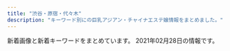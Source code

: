 ```yaml
---
title: "渋谷・原宿・代々木"
description: "キーワード別にの巨乳アジアン・チャイナエステ嬢情報をまとめました。"
---
```


新着画像と新着キーワードをまとめています。
2021年02月28日の情報です。

<DmmAffiliateIns />
<KeywordTable
  shops={
    [
    {
        "url": "http://www.aixin.co.jp/",
        "img_links": [
            "http://www.aixin.co.jp/images/price/long.jpg",
            "http://www.aixin.co.jp/images/staff/ruru2/2.jpg",
            "http://www.aixin.co.jp/images/staff/akane/akane.png",
            "http://www.aixin.co.jp/images/staff/ayaka/ayaka.jpg",
            "http://www.aixin.co.jp/images/staff/aki/aki.png",
            "http://www.aixin.co.jp/images/price/aroma.jpg",
            "http://www.aixin.co.jp/images/staff/miki/2.jpg",
            "http://www.aixin.co.jp/images/price/tokusen.jpg",
            "http://www.aixin.co.jp/images/staff/miya/miya.jpg",
            "http://www.aixin.co.jp/images/top_pic/top2.jpg",
            "http://www.aixin.co.jp/images/staff/ayaka/1.jpg",
            "http://www.aixin.co.jp/images/staff/chiemi/1.jpg",
            "http://www.aixin.co.jp/images/costume/6.png",
            "http://www.aixin.co.jp/images/staff/rara/rara.png",
            "http://www.aixin.co.jp/images/staff/ruri2/ruri2.png",
            "http://www.aixin.co.jp/images/staff/mika2/2.png",
            "http://www.aixin.co.jp/images/staff/yui2/yui2.png",
            "http://www.aixin.co.jp/images/staff/mimi2/mimi2.png",
            "http://www.aixin.co.jp/images/top/top.jpg",
            "http://www.aixin.co.jp/images/staff/mirai/mirai.png",
            "http://www.aixin.co.jp/images/staff/ran/ran.png",
            "http://www.aixin.co.jp/images/costume/7.png",
            "http://www.aixin.co.jp/images/costume/2.png",
            "http://www.aixin.co.jp/images/staff/yuzu/2.jpg",
            "http://www.aixin.co.jp/images/wanted/wanted.png",
            "http://www.aixin.co.jp/images/staff/chiemi/chiemi.jpg",
            "http://www.aixin.co.jp/images/staff/yuzu/yuzu.jpg",
            "http://www.aixin.co.jp/images/staff/ruru2/ruru2.jpg",
            "http://www.aixin.co.jp/images/staff/mika2/mika2.png",
            "http://www.aixin.co.jp/images/price/hirou.jpg",
            "http://www.aixin.co.jp/images/costume/1.png",
            "http://www.aixin.co.jp/images/staff/eri/eri.png",
            "http://www.aixin.co.jp/images/staff/koko/koko.png",
            "http://www.aixin.co.jp/images/staff/miharu/miharu.png",
            "http://www.aixin.co.jp/images/costume/4.png",
            "http://www.aixin.co.jp/images/staff/miki/miki.jpg",
            "http://www.aixin.co.jp/images/staff/haruka2/haruka2.png",
            "http://www.aixin.co.jp/images/map/google.png",
            "http://www.aixin.co.jp/images/staff/mika2/1.png",
            "http://www.aixin.co.jp/images/costume/3.png"
        ],
        "keywords": {},
        "name": "\u30a2\u30a4\u30b7\u30f3",
        "station": "JR\u6e0b\u8c37\u99c5"
    },
    {
        "name": "\u6ce1\u6ce1\u30d5\u30a7\u30a2\u30ea\u30fc",
        "station": "JR\u6e0b\u8c37\u99c5\u897f\u53e3",
        "img_links": [
            "http://awaawa-fairy.work/sp/img/tel.jpg",
            "http://awaawa-fairy.work/sp/img/pc.jpg",
            "http://awaawa-fairy.work/sp/img/sta18.png",
            "http://awaawa-fairy.work/img/bottom.png",
            "http://awaawa-fairy.work/sp/img/t-t.jpg",
            "http://awaawa-fairy.work/img/mo.png",
            "http://awaawa-fairy.work/img/nos.png",
            "http://awaawa-fairy.work/sp/img/botton.jpg",
            "http://awaawa-fairy.work/img/st27.png",
            "http://awaawa-fairy.work/img/st4.png",
            "http://awaawa-fairy.work/sp/img/sta22.png",
            "http://awaawa-fairy.work/sp/img/t-a.jpg",
            "http://awaawa-fairy.work/sp/img/t-o.jpg",
            "http://awaawa-fairy.work/sp/img/sta29.png",
            "http://awaawa-fairy.work/img/head.png",
            "http://awaawa-fairy.work/sp/img/line.jpg",
            "http://awaawa-fairy.work/sp/img/sta26.png",
            "http://awaawa-fairy.work/sp/img/sta17.png",
            "http://awaawa-fairy.work/sp/img/t-s.jpg",
            "http://awaawa-fairy.work/img/sta22.png",
            "http://awaawa-fairy.work/sp/img/t-r.jpg",
            "http://awaawa-fairy.work/img/sta15.png",
            "http://awaawa-fairy.work/img/st22.png",
            "http://awaawa-fairy.work/img/sta29.png",
            "http://awaawa-fairy.work/sp/img/pic.jpg",
            "http://awaawa-fairy.work/sp/img/sta27.png",
            "http://awaawa-fairy.work/img/sta26.png",
            "http://awaawa-fairy.work/sp/img/sta28.png",
            "http://awaawa-fairy.work/sp/img/p-15.png",
            "http://awaawa-fairy.work/img/sta17.png",
            "http://awaawa-fairy.work/sp/img/info.jpg",
            "http://awaawa-fairy.work/img/st29.png",
            "http://awaawa-fairy.work/img/st018.png",
            "http://awaawa-fairy.work/sp/img/mv.jpg",
            "http://awaawa-fairy.work/sp/img/time.jpg",
            "http://awaawa-fairy.work/sp/img/sta15.png",
            "http://awaawa-fairy.work/img/st17.png",
            "http://awaawa-fairy.work/img/st26.png",
            "http://awaawa-fairy.work/img/st28.png",
            "http://awaawa-fairy.work/sp/img/p-29.png",
            "http://awaawa-fairy.work/sp/img/p-26.png",
            "http://awaawa-fairy.work/sp/img/tit.jpg",
            "http://awaawa-fairy.work/sp/img/sys.jpg",
            "http://awaawa-fairy.work/img/sta27.png",
            "http://awaawa-fairy.work/img/sta18.png",
            "http://awaawa-fairy.work/img/st15.png",
            "http://awaawa-fairy.work/img/sta28.png",
            "http://awaawa-fairy.work/img/st017.png",
            "http://awaawa-fairy.work/sp/img/add.jpg",
            "http://awaawa-fairy.work/img/st18.png",
            "http://awaawa-fairy.work/sp/img/p-27.png"
        ],
        "url": "http://awaawa-fairy.work/",
        "keywords": {
            "E": 2,
            "C": 17,
            "D": 4,
            "F": 1,
            "87": 5,
            "88": 5,
            "86": 3,
            "85": 4
        }
    },
    {
        "station": "JR\u6e0b\u8c37\u99c5\u30cf\u30c1\u516c\u53e3",
        "url": "http://www.e-god.work/",
        "name": "\u30b9\u30ef\u30f3",
        "keywords": {},
        "img_links": [
            "http://www.e-god.work/images/staff_t.jpg",
            "http://www.e-god.work/img/koko1.jpg",
            "http://www.e-god.work/images/int2.jpg",
            "http://www.e-god.work/images/sys1.jpg",
            "http://www.e-god.work/images/line.png",
            "http://www.e-god.work/img/yuki1.jpg",
            "http://www.e-god.work/images/interior_t.jpg",
            "http://www.e-god.work/images/2.jpg",
            "http://www.e-god.work/images/head.jpg",
            "http://www.e-god.work/images/4.jpg",
            "http://www.e-god.work/images/tel.jpg",
            "http://www.e-god.work/images/news.jpg",
            "http://www.e-god.work/img/zb.jpg",
            "http://www.e-god.work/img/koko2.jpg",
            "http://www.e-god.work/images/mobile.jpg",
            "http://www.e-god.work/images/info.jpg",
            "http://www.e-god.work/images/1.jpg",
            "http://www.e-god.work/images/sys2.jpg",
            "http://www.e-god.work/img/eri1.jpg",
            "http://www.e-god.work/images/int1.jpg",
            "http://www.e-god.work/images/ais.jpg"
        ]
    },
    {
        "name": "\u68ee\u306e\u9999",
        "url": "http://kokoronosato.tyo.cm/",
        "keywords": {
            "C": 19,
            "83": 4,
            "D": 24,
            "87": 8,
            "85": 4,
            "86": 12
        },
        "img_links": [
            "http://kokoronosato.tyo.cm/images/themes/pink/no2.png",
            "http://kokoronosato.tyo.cm/link/esthelove88-31.jpg",
            "http://kokoronosato.tyo.cm/photos/sites/15/2020/08/2020082205444661.jpg",
            "http://kokoronosato.tyo.cm/photos/sites/15/2019/07/2019072809465934.jpg",
            "http://kokoronosato.tyo.cm/photos/sites/15/2019/07/2019072809445954.jpg",
            "http://kokoronosato.tyo.cm/link/8831.jpg",
            "http://kokoronosato.tyo.cm/photos/sites/15/2020/08/2020082203150030.jpg",
            "http://kokoronosato.tyo.cm/images/room4.jpg",
            "http://kokoronosato.tyo.cm/images/themes/pink/s_pickup.png",
            "http://kokoronosato.tyo.cm/images/themes/pink/s_newface.png",
            "http://kokoronosato.tyo.cm/images/room3.jpg",
            "http://kokoronosato.tyo.cm/photos/sites/15/2019/07/2019072809450776.jpg",
            "http://kokoronosato.tyo.cm/images/room2.jpg",
            "http://kokoronosato.tyo.cm/link/e0016.jpg",
            "http://kokoronosato.tyo.cm/images/themes/pink/line.png",
            "http://kokoronosato.tyo.cm/images/themes/pink/s_ranking.png",
            "http://menlog.net/link/menlog8831.jpg",
            "http://kokoronosato.tyo.cm/images/themes/pink/mobile.jpg",
            "http://kokoronosato.tyo.cm/images/themes/pink/s_news.png",
            "http://kokoronosato.tyo.cm/images/themes/pink/no1.png",
            "http://kokoronosato.tyo.cm/photos/sites/15/2020/08/2020082203135850.jpg",
            "http://kokoronosato.tyo.cm/link/walker88.jpg",
            "http://kokoronosato.tyo.cm/photos/sites/15/2019/07/2019072809470568.jpg",
            "http://kokoronosato.tyo.cm/images/themes/pink/s_staff.png",
            "http://kokoronosato.tyo.cm/images/room1.jpg",
            "http://kokoronosato.tyo.cm/link/88x31b.jpg",
            "http://kokoronosato.tyo.cm/images/themes/pink/s_link.png",
            "http://kokoronosato.tyo.cm/photos/sites/15/2020/08/2020082205444313.jpg",
            "http://kokoronosato.tyo.cm/link/massage-de_88_31.jpg",
            "http://kokoronosato.tyo.cm/photos/sites/15/2020/08/2020082205443766.jpg",
            "http://kokoronosato.tyo.cm/images/themes/pink/r3.jpg"
        ],
        "station": "JR\u6e0b\u8c37\u99c5\u6771\u53e3"
    },
    {
        "station": "JR\u6e0b\u8c37\u99c5\u5bae\u76ca\u5742\u53e3",
        "keywords": {
            "D": 8,
            "87": 6,
            "C": 2,
            "88": 2,
            "86": 6,
            "E": 4
        },
        "url": "http://angel.est.cm/",
        "name": "Angel",
        "img_links": [
            "http://angel.est.cm/img/r1.jpg",
            "http://angel.est.cm/img/r3.jpg",
            "http://angel.est.cm/photos/sites/23/2016/08/staff2.jpg",
            "http://angel.est.cm/img/r2.jpg",
            "http://angel.est.cm/photos/sites/23/2018/10/2018100318475591.jpg",
            "http://angel.est.cm/img/top.png",
            "http://angel.est.cm/photos/sites/23/2019/05/2019051010094748.jpg",
            "http://angel.est.cm/photos/sites/23/2019/05/2019051010094797.jpg",
            "http://angel.est.cm/photos/sites/23/2019/05/2019051010094759.jpg",
            "http://angel.est.cm/photos/sites/23/2019/11/2019110102361631.jpg",
            "http://angel.est.cm/img/footer.png",
            "http://angel.est.cm/img/r4.jpg",
            "http://angel.est.cm/photos/sites/23/2019/05/2019051010094757.jpg"
        ]
    },
    {
        "url": "http://www.ogon.work/",
        "keywords": {
            "C": 55,
            "87": 13,
            "86": 14,
            "84": 31,
            "E": 7,
            "85": 14,
            "D": 21,
            "83": 14
        },
        "station": "JR\u6e0b\u8c37\u99c5\u30cf\u30c1\u516c\u53e3",
        "name": "\u9ec4\u91d1\u6d77\u5cb8",
        "img_links": [
            "http://www.ogon.work/staff/yuki1.jpg",
            "http://www.ogon.work/img/icon/new.jpg",
            "http://www.ogon.work/img/interior.jpg",
            "http://www.ogon.work/img/bana03.jpg",
            "http://www.ogon.work/staff/ayumi1.jpg",
            "http://www.ogon.work/staff/momo1.jpg",
            "http://www.ogon.work/staff/tina1.jpg",
            "http://www.ogon.work/img/bana02.jpg",
            "http://www.ogon.work/staff/yuki2.jpg",
            "http://www.ogon.work/staff/ayumi3.jpg",
            "http://www.ogon.work/img/contentsbottom.png",
            "http://www.ogon.work/staff/sara1.jpg",
            "http://www.ogon.work/staff/ayumi2.jpg",
            "http://www.ogon.work/staff/hana1.jpg",
            "http://www.ogon.work/img/s/s_qa.png"
        ]
    },
    {
        "url": "http://www.kaede-es.club/",
        "keywords": {},
        "img_links": [
            "http://www.kaede-es.club/psd/off32.jpg",
            "http://www.kaede-es.club/images/nav/nav-job.jpg",
            "http://www.kaede-es.club/css/2.jpeg",
            "http://www.kaede-es.club/images/shop/DSC_0086-300x199.jpg",
            "http://www.kaede-es.club/images/nav/nav-staff.jpg",
            "http://www.kaede-es.club/images/index-tiba_10.jpg",
            "http://www.kaede-es.club/psd/off2-1.jpg",
            "http://www.kaede-es.club/images/index-tiba_13.jpg",
            "http://www.kaede-es.club/images/nav/nav-sys.jpg",
            "http://www.kaede-es.club/images/index-tiba_02.jpg",
            "http://www.kaede-es.club/images/staff/2/momo.jpg",
            "http://www.kaede-es.club/images/index-tiba_09.jpg",
            "http://www.kaede-es.club/images/20200928173241.png",
            "http://www.kaede-es.club/images/staff/6.jpg",
            "http://www.kaede-es.club/images/staff/4/yuyu2.jpg",
            "http://www.kaede-es.club/images/t-off-ico.jpg",
            "http://www.kaede-es.club/images/shop/DSC_0998-199x300.jpg",
            "http://www.kaede-es.club/images/shop/DSC_0087-221x300.jpg",
            "http://www.kaede-es.club/images/staff/2/nana.jpg",
            "http://www.kaede-es.club/images/index-tiba_04.jpg",
            "http://www.kaede-es.club/images/staff/2/7.jpg",
            "http://www.kaede-es.club/images/staff/neinei2.jpg",
            "http://www.kaede-es.club/images/staff/miki.jpg",
            "http://www.kaede-es.club/images/staff/4/sati.jpg",
            "http://www.kaede-es.club/images/staff/2/miki.jpg"
        ],
        "name": "\u6953",
        "station": "JR\u4ee3\u3005\u6728\u99c5"
    },
    {
        "url": "http://www.sarara-es.xyz",
        "img_links": [
            "http://www.sarara-es.xyz/images/top.png",
            "http://www.sarara-es.xyz/images/s_link.png",
            "http://www.sarara-es.xyz/images/news.png",
            "http://www.sarara-es.xyz/images/face.png",
            "http://www.sarara-es.xyz/files/005.jpg",
            "http://www.sarara-es.xyz/images/shop/shop01.jpg",
            "http://www.sarara-es.xyz/images/shop/shop04.jpg",
            "http://www.sarara-es.xyz/files/004.jpg",
            "http://www.sarara-es.xyz/images/shop/shop02.jpg",
            "http://www.sarara-es.xyz/images/pick.png",
            "http://www.sarara-es.xyz/files/006.jpg",
            "http://www.sarara-es.xyz/images/end.png",
            "http://www.sarara-es.xyz/files/001.jpg",
            "http://www.sarara-es.xyz/files/002.jpg",
            "http://www.sarara-es.xyz/images/shop/shop03.jpg",
            "http://www.sarara-es.xyz/files/003.jpg",
            "http://www.sarara-es.xyz/images/bj2.jpg"
        ],
        "keywords": {},
        "station": "JR\u6e0b\u8c37\u99c5\u30cf\u30c1\u516c\u53e3",
        "name": "Honey"
    }
]
}
/>
<DmmAffiliateScript />
